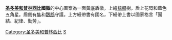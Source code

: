 {{Infobox coat of arms
|name             = 聖多美和普林西比民主共和國國徽
|image            = Coat of arms of São Tomé and Príncipe.svg
|image_width      = 250
|middle           = Coat of arms of Portuguese Sao Tome and Principe (1951-1975).svg
|middle_width     = 200
|middle_caption   = 圣多美和普林西比民主共和国国徽（葡属圣多美和普林西比时期）
|lesser           = Lesser coat of arms of Portuguese Sao Tome and Principe.svg
|lesser_alt       = 
|lesser_width     = 150
|lesser_caption   = 圣多美和普林西比民主共和国国徽（葡属圣多美和普林西比时期）
|armiger          = {{flag|聖多美和普林西比}}
|year_adopted     = 1975年
|crest            =
|torse            = 
|shield           = 
|supporters       = 
|compartment      = 
|motto            = 
|orders           = 
|other_elements   = 
|earlier_versions = 
|use              = 
}}
'''[[圣多美和普林西比|圣多美和普林西比]]國徽'''的中心圖案為一面黃底盾徽，上繪[[棕櫚|棕櫚]]樹。盾上花環和藍色五角星。盾側有[[隼|隼]]和[[鸚鵡|鸚鵡]]守護。上方綬帶書有國名，下綬帶上書以國家格言「團結、紀律、勤勞」。

{{非洲题目|国徽}}

[[Category:圣多美和普林西比|Category:圣多美和普林西比]]
[[Category:國徽|S]]